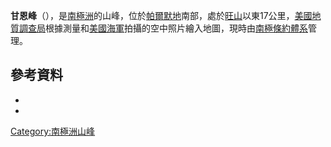{{coord|73|25|S|66|36|W|source:GNIS|display=title}}

'''甘恩峰'''（{{lang-en|Gunn Peaks}}），是[[南極洲|南極洲]]的山峰，位於[[帕爾默地|帕爾默地]]南部，處於[[旺山|旺山]]以東17公里，[[美國地質調查局|美國地質調查局]]根據測量和[[美國海軍|美國海軍]]拍攝的空中照片繪入地圖，現時由[[南極條約體系|南極條約體系]]管理。

==參考資料==
*{{cite gnis | type = antarid | id = 6156| name = Gunn Peaks | accessdate = 2012-05-11}}
*{{usgs-gazetteer|id=6156}}

{{Antarctica-geo-stub}}
[[Category:南極洲山峰|Category:南極洲山峰]]